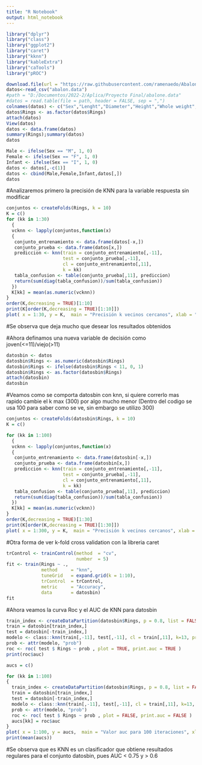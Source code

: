 ---
title: "R Notebook"
output: html_notebook
---



```{r}
library("dplyr")
library("class")
library("ggplot2")
library("caret")
library("kknn")
library("kableExtra")
library("caTools")
library("pROC")
```


```{r}
download.file(url = "https://raw.githubusercontent.com/ramenaedo/Abalon.data/main/abalone.data", destfile = "abalon.data")
datos<-read_csv("abalon.data")
#path = "D:/Documentos/2022-2/Aplica/Proyecto Final/abalone.data"
#datos = read.table(file = path, header = FALSE, sep = ",")
colnames(datos) <- c("Sex","Lenght","Diameter","Height","Whole weight","Shucked weight","Viscera weight","Shell weight","Rings")
datos$Rings <- as.factor(datos$Rings)
attach(datos)
View(datos)
datos <- data.frame(datos)
summary(Rings);summary(datos)
datos

```

```{r}
Male <- ifelse(Sex == "M", 1, 0)
Female <- ifelse(Sex == "F", 1, 0)
Infant <- ifelse(Sex == "I", 1, 0)
datos <- datos[,-c(1)]
datos <- cbind(Male,Female,Infant,datos[,])
datos
```
#Analizaremos primero la precisión de KNN para la variable respuesta sin modificar
```{r}
conjuntos <- createFolds(Rings, k = 10)
K = c()
for (kk in 1:30)
  {
  vcknn <- lapply(conjuntos,function(x)
  {
   conjunto_entrenamiento <- data.frame(datos[-x,])
   conjunto_prueba <- data.frame(datos[x,])
   prediccion <- knn(train = conjunto_entrenamiento[,-11], 
                     test = conjunto_prueba[,-11], 
                     cl = conjunto_entrenamiento[,11], 
                     k = kk)
   tabla_confusion <- table(conjunto_prueba[,11], prediccion)
   return(sum(diag(tabla_confusion))/sum(tabla_confusion))
  })
  K[kk] = mean(as.numeric(vcknn))
}
order(K,decreasing = TRUE)[1:10]
print(K[order(K,decreasing = TRUE)[1:10]])
plot( x = 1:30, y = K,  main = "Precisión k vecinos cercanos", xlab = "k", ylab = "Precisión", col = "blue", type = "l", pch = 4, xlim = c(0,30), ylim = c(0,1))

```
#Se observa que deja mucho que desear los resultados obtenidos


#Ahora definamos una nueva variable de decisión como joven(<=11)/viejo(>11)
```{r}
datosbin <- datos
datosbin$Rings <- as.numeric(datosbin$Rings)
datosbin$Rings <- ifelse(datosbin$Rings < 11, 0, 1)
datosbin$Rings <- as.factor(datosbin$Rings)
attach(datosbin)
datosbin
```

#Veamos como se comporta datosbin con knn, si quiere correrlo mas rapido cambie el k max (300) por algo mucho menor
(Dentro del codigo se usa 100 para saber como se ve, sin embargo se utilizo 300)
```{r}

conjuntos <- createFolds(datosbin$Rings, k = 10)
K = c()

for (kk in 1:100)
  {
  vcknn <- lapply(conjuntos,function(x)
  {
   conjunto_entrenamiento <- data.frame(datosbin[-x,])
   conjunto_prueba <- data.frame(datosbin[x,])
   prediccion <- knn(train = conjunto_entrenamiento[,-11], 
                     test = conjunto_prueba[,-11], 
                     cl = conjunto_entrenamiento[,11], 
                     k = kk)
   tabla_confusion <- table(conjunto_prueba[,11], prediccion)
   return(sum(diag(tabla_confusion))/sum(tabla_confusion))
  })
  K[kk] = mean(as.numeric(vcknn))
}
order(K,decreasing = TRUE)[1:30]
print(K[order(K,decreasing = TRUE)[1:30]])
plot( x = 1:300, y = K,  main = "Precisión k vecinos cercanos", xlab = "k", ylab = "Precisión", col = "blue", type = "l", pch = 4, xlim = c(0,300), ylim = c(0,1))
```

#Otra forma de ver k-fold cross validation con la libreria caret
```{r}

trControl <- trainControl(method  = "cv",
                          number  = 5)
fit <- train(Rings ~ .,
             method     = "knn",
             tuneGrid   = expand.grid(k = 1:10),
             trControl  = trControl,
             metric     = "Accuracy",
             data       = datosbin)
fit

```


#Ahora veamos la curva Roc y el AUC de KNN para datosbin
```{r}
train_index <- createDataPartition(datosbin$Rings, p = 0.8, list = FALSE, times = 1)
train = datosbin[train_index,]
test = datosbin[-train_index,]
modelo <- class::knn(train[,-11], test[,-11], cl = train[,11], k=13, prob=TRUE)
prob <- attr(modelo, "prob")
roc <- roc( test $ Rings ~ prob , plot = TRUE, print.auc = TRUE )
print(roc$auc)

```

```{r}

aucs = c()

for (kk in 1:100)
{
  train_index <- createDataPartition(datosbin$Rings, p = 0.8, list = FALSE, times = 1)
  train = datosbin[train_index,]
  test = datosbin[-train_index,]
  modelo <- class::knn(train[,-11], test[,-11], cl = train[,11], k=13, prob=TRUE)
  prob <- attr(modelo, "prob")
  roc <- roc( test $ Rings ~ prob , plot = FALSE, print.auc = FALSE )
  aucs[kk] = roc$auc
}
plot( x = 1:100, y = aucs,  main = "Valor auc para 100 iteraciones", xlab = "iteración", ylab = "Valor auc", col = "black", type = "p", pch = 1, xlim = c(0,100), ylim = c(0,1))
print(mean(aucs))
```
#Se observa que es KNN es un clasificador que obtiene resultados regulares para el conjunto datosbin, pues AUC < 0.75 y > 0.6
